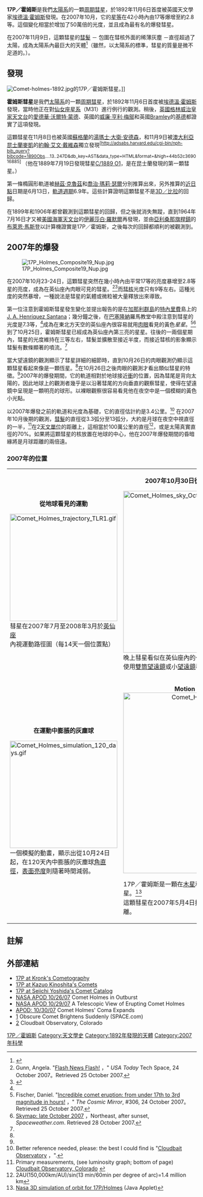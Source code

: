 {{Infobox Comet
| name=霍姆斯彗星（17P/Holmes）
| image=[[File:17pHolmes_071104_eder_vga.jpg|220px]]拍攝的17P/霍姆斯彗星離子尾。]]
| discoverer=[[埃德溫·霍姆斯|埃德溫·霍姆斯]]
| discovery_date= 1892年11月6日
| designations=1892 V1; 1892 III;<br/> 1892f; 1899 L1;<br/> 1899 II; 1899d;<br/> 1906 III; 1906f;<br/> 1964 O1; 1964 X;<br/> 1964i; 1972 I;<br/> 1971b; 1979 IV;<br/> 1979f; 1986 V;<br/> 1986f; 1993 VII;<br/> 1993i
| epoch= 2007年10月27日（[[儒略日|JD]] 2454400.5）
| semimajor=3.618414 [[天文單位|AU]]
| perihelion=2.053218 AU
| aphelion=5.183601 AU
| eccentricity=0.432564
| period=6.882994 [[儒略曆|a]]
| inclination=19.1126°
| last_p=2021年2月19日
| next_p=2028年1月31日
}}

'''17P／霍姆斯'''是我們[[太阳系|太陽系]]的一顆[[周期彗星|周期彗星]]，於1892年11月6日首度被英國天文學家[[埃德溫·霍姆斯|埃德溫·霍姆斯]]發現。在2007年10月，它的[[星等|星等]]在42小時內由17等爆增至約2.8等。這個變化相當於增加了50萬倍的光度，並且成為最有名的爆發彗星。

在2007年11月9日，這顆彗星的[[彗髮|彗髮]] － 包圍在彗核外面的稀薄灰塵 －直徑超過了太陽，成為太陽系內最巨大的天體<ref name=atmosphere>{{cite web |last=Jewitt |first=David |date=9 Nov 2007 |url=http://www.ifa.hawaii.edu/faculty/jewitt/holmes.html |title=Comet Holmes Bigger Than The Sun |publisher=Institute for Astronomy at the University of Hawaii |accessdate=2007-11-17 |deadurl=yes |archiveurl=https://web.archive.org/web/20080305032635/http://www.ifa.hawaii.edu/faculty/jewitt/holmes.html |archivedate=2008-03-05 }}</ref>（雖然，以太陽系的標準，彗星的質量是微不足道的。）。

== 發現 ==
[[File:Comet-holmes-1892.jpg|thumb]]的17P／霍姆斯彗星。]]

'''霍姆斯彗星'''是我們[[太阳系|太陽系]]的一顆[[週期彗星列表|周期彗星]]，於1892年11月6日首度被[[埃德溫·霍姆斯|埃德溫·霍姆斯]]發現，當時他正在對[[仙女座星系|仙女座星系]]（M31）進行例行的觀測。稍後，[[英国|英國]][[格林尼治|格林威治]][[格林尼治皇家天文台|皇家天文台]]的[[愛德華·沃爾特·蒙德|愛德華·沃爾特·蒙德]]、英國的[[威廉·亨利·梅鄔|威廉·亨利·梅鄔]]和英國[[Bramley|Bramley]]的[[基德|基德]]都證實了這項發現。 

這顆彗星在11月8日也被英國[[蘇格蘭|蘇格蘭]]的[[湯瑪士·大衛·安德森|湯瑪士·大衛·安德森]]，和11月9日被[[澳大利亚|澳大利亞]][[昆士蘭州|昆士蘭]][[麥凱|麥凱]]的[[約翰·艾文·戴維森|約翰·艾文·戴維森]]獨立發現<sup>[http://adsabs.harvard.edu/cgi-bin/nph-bib_query?bibcode=1890Obs....13..247D&db_key=AST&data_type=HTML&format=&high=44b52c369016885] {{Wayback|url=http://adsabs.harvard.edu/cgi-bin/nph-bib_query?bibcode=1890Obs....13..247D&db_key=AST&data_type=HTML&format=&high=44b52c369016885 |date=20200414145537 }}</sup>（他在1889年7月19日發現彗星[[C/1889_O1|C/1889 O1]]，是在昆士蘭發現的第一顆彗星。）

第一條橢圓形軌道被[[赫茲·克魯茲|赫茲·克魯茲]]和[[喬治·瑪麗·塞爾|喬治·瑪莉·瑟爾]]分別推算出來，另外推算的[[近日点|近日點]]日期是6月13日，[[軌道週期|軌道週期]]6.9年。這些計算證明這顆彗星不是[[比拉彗星|3D／比拉]]的回歸。

在1899年和1906年都曾觀測到這顆彗星的回歸，但之後就消失無蹤，直到1964年7月16日才又被[[美國海軍天文台|美國海軍天文台]]的[[伊麗莎白·羅默爾|伊麗莎白·羅默爾]]再發現，並由[[亞利桑那州|亞利桑那]][[弗拉格斯塔夫_(亞利桑那州)|旗桿鎮]]的[[布萊恩·馬斯登|布萊恩·馬斯登]]以計算機證實是17P／霍姆斯，之後每次的回歸都順利的被觀測到。

== 2007年的爆發 ==
[[File:17P_Holmes_Composite19_Nup.jpg|thumb]]

在2007年10月23-24日，這顆彗星突然在幾小時內由平常17等的亮度暴增至2.8等星的亮度，成為在英仙座內肉眼可見的彗星。<ref name=gunn>Gunn, Angela. "[http://blogs.usatoday.com/techspace/2007/10/flash-news-flas.html Flash News Flash!] {{webarchive|url=https://web.archive.org/web/20070625054541/http://blogs.usatoday.com/techspace/2007/10/flash-news-flas.html |date=2007-06-25 }}，" ''USA Today'' Tech Space, 24 October 2007。Retrieved 25 October 2007.</ref><ref name=sinnott>{{cite journal |url=http://www.skyandtelescope.com/observing/home/10775326.html |accessdate=2007-10-25 |journal=Sky & Telescope |author=Roger W. Sinnott |date=October 24, 2007 |title=Comet Holmes Undergoes Huge Outburst |archive-url=https://archive.is/20071027023929/http://www.skyandtelescope.com/observing/home/10775326.html |archive-date=2007-10-27 |dead-url=yes }}</ref>而[[彗核|彗核]]光度只有9等左右。這種光度的突然暴增，一種說法是彗星的氣體或微粒被大量釋放出來導致。

第一位注意到霍姆斯彗星發生變化並提出報告的是在[[加那利群島|加那利群島]]的[[特內里費島|特內里費]]島上的[[J._A._Henríquez_Santana|J. A. Henríquez Santana]]；幾分鐘之後，在[[巴塞罗那|巴塞隆納]]羅馬教堂中殿注意到彗星的光度是7.3等，<ref name=sinnott/>成為在東北方天空的英仙座內很容易就用[[肉眼|肉眼]]看見的黃色''星星''。<ref name=fischer>Fischer, Daniel. "[http://www.astro.uni-bonn.de/~dfischer/mirror/306.html Incredible comet eruption: from under 17th to 3rd magnitude in hours!] {{Wayback|url=http://www.astro.uni-bonn.de/~dfischer/mirror/306.html |date=20121009163052 }}，" ''The Cosmic Mirror'', #306, 24 October 2007。Retrieved 25 October 2007.</ref><ref name=map>[http://www.spaceweather.com/images2007/24oct07/skymap_north_holmes.gif?PHPSESSID=u4ckv3guss7diulg57tt3nc281 Skymap: late October 2007] {{Wayback|url=http://www.spaceweather.com/images2007/24oct07/skymap_north_holmes.gif?PHPSESSID=u4ckv3guss7diulg57tt3nc281 |date=20160303165532 }}，Northeast, after sunset, ''Spaceweather.com''. Retrieved 28 October 2007.</ref> 到了10月25日，霍姆斯彗星已經成為英仙座內第三亮的星星。往後的一兩個星期內，彗星的光度維持在三等左右，彗髮並擴散至接近半度，而接近彗核的影象顯示彗髮有數條顯著的噴流。<ref name=sinnott/> 

當大望遠鏡的觀測顯示了彗星詳細的細節時，直到10月26日的肉眼觀測仍顯示這顆彗星看起來像是一顆恆星。<ref name=fischer/>在10月26日之後肉眼的觀測才看出類似彗星的特徵。<ref name=fischer/>2007年的爆發期間，它的軌道相對於地球接近[[冲|衝]]的位置，因為彗尾是背向太陽的，因此地球上的觀測者幾乎是以沿著彗尾的方向垂直的觀察彗星，使得在望遠鏡中呈現是一顆明亮的球形。以裸眼觀察很容易看見他在夜空中是一個模糊的黃色小光點。 

以2007年爆發之前的軌道和光度為基礎，它的直徑估計約是3.4公里。<ref name=cloudbt>Better reference needed, please: the best I could find is "[http://www.cloudbait.com/gallery/comet/holmes.html Cloudbait Observatory] {{Wayback|url=http://www.cloudbait.com/gallery/comet/holmes.html |date=20110525042438 }}，".</ref> 在2007年10月後期的觀測，[[彗星#彗髮|彗髮]]的直徑從3.3弧分至13弧分，大約是月球在夜空中視直徑的一半，<ref name=cloudbt2>Primary measurements, (see luminosity graph; bottom of page) [http://www.cloudbait.com/gallery/comet/holmes.html Cloudbait Observatory, Colorado] {{Wayback|url=http://www.cloudbait.com/gallery/comet/holmes.html |date=20110525042438 }}</ref>在2[[天文單位|天文單位]]的距離上，這相當於100萬公里的直徑<ref name=million>2AU(150,000km/AU)/sin(13 min/60min per degree of arc)=1.4 million km</ref>，或是太陽真實直徑的70%。如果將這顆彗星的核放置在地球的中心，他在2007年爆發期間的昏暗緣將是月球距離的兩倍遠。

=== 2007年的位置 ===
{| class=wikitable width=720
|valign=top|<CENTER>'''從地球看見的運動'''</CENTER>[[File:Comet_Holmes_trajectory_TLR1.gif|285px]]<BR>彗星在2007年7月至2008年3月於[[英仙座|英仙座]]內視運動路徑圖（每14天一個位置點）
|valign=top|<CENTER>'''2007年10月30日從地球上看見的位置(45N, 8PM)'''</CENTER>[[File:Comet_Holmes_sky_Oct_30_2007.png|430px]]<BR>晚上彗星看似在英仙座內的一顆亮星，下方的亮星[[御夫座|御夫座]][[五車二|五車二]]。使用[[双筒望远镜|雙筒望遠鏡]]或小[[望远镜|望遠鏡]]看似模糊的光球。
|-
|valign=top|<CENTER>'''在運動中膨脹的灰塵球'''</CENTER>[[File:Comet_Holmes_simulation_120_days.gif|285px]]<BR>一個模擬的動畫，顯示出從10月24日起，在120天內中膨脹的灰塵球[[角直徑|角直徑]]，[[面亮度|表面亮度]]則隨著時間減弱。
|valign=top colspan=2|<CENTER>'''Motion viewed from space'''<BR>[[File:Comet_Holmes_orbit_2007.png|480px]]</CENTER>17P／霍姆斯是一顆在[[木星|木星]]和[[火星|火星]]之間，以橢圓軌道運轉的短周期彗星。<ref>[http://ssd.jpl.nasa.gov/sbdb.cgi?sstr=17P;orb=1  Nasa 3D simulation of orbit for 17P/Holmes] {{Wayback|url=http://ssd.jpl.nasa.gov/sbdb.cgi?sstr=17P;orb=1 |date=20120321101249 }} (Java Applet)</ref><BR>這顆彗星在2007年5月4日接近太陽，目前正在[[橢圓軌道|橢圓軌道]]上逐漸遠離。
|}

== 註解 ==
{{reflist}}

== 外部連結 ==
*[http://cometography.com/pcomets/017p.html 17P at Kronk's Cometography] {{Wayback|url=http://cometography.com/pcomets/017p.html |date=20101215111337 }}
*[http://jcometobs.web.fc2.com/pcmtn/0017p.htm 17P at Kazuo Kinoshita's Comets]
*[http://www.aerith.net/comet/catalog/0017P/index.html 17P at Seiichi Yoshida's Comet Catalog] {{Wayback|url=http://www.aerith.net/comet/catalog/0017P/index.html |date=20180927230202 }}
*[http://antwrp.gsfc.nasa.gov/apod/ap071026.html NASA APOD 10/26/07] Comet Holmes in Outburst
*[http://antwrp.gsfc.nasa.gov/apod/ap071029.html NASA APOD 10/29/07] A Telescopic View of Erupting Comet Holmes
*[http://antwrp.gsfc.nasa.gov/apod/ap071030.html APOD: 10/30/07]  Comet Holmes' Coma Expands
*[http://www.space.com/spacewatch/071025-comet-holmes.html] Obscure Comet Brightens Suddenly (SPACE.com)
*[https://web.archive.org/web/20110525042438/http://www.cloudbait.com/gallery/comet/holmes.html] Cloudbait Observatory, Colorado

{{PeriodicComets Navigator|16P/布魯克斯彗星|18D/珀賴因-馬寇斯彗星}}

[[Category:彗星|17P／霍姆斯]]
[[Category:天文學史|Category:天文學史]]
[[Category:1892年發現的天體|Category:1892年發現的天體]]
[[Category:2007年科學|Category:2007年科學]]